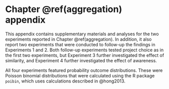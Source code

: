 # Chapter \@ref(aggregation) appendix {#aggregation-appendix}

\minitoc

This appendix contains supplementary materials and analyses for the two
experiments reported in Chapter \@ref(aggregation). In addition, it also report
two experiments that were conducted to follow-up the findings in Experiments 1
and 2. Both follow-up experiments tested project choice as in the first two
experiments, but Experiment 3 further investigated the effect of similarity, and
Experiment 4 further investigated the effect of awareness.

All four experiments featured probability outcome distributions. These were
Poisson binomial distributions that were calculated using the R package
`poibin`, which uses calculations described in @hong2013.

